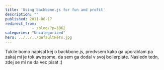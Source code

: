 ```yaml
---
title: 'Using backbone.js for fun and profit'
description: ""
published: 2011-06-17
redirect_from: 
            - /blog/?p=1862
categories: "Uncategorized"
hero: ../../../defaultHero.jpg
---
```


Tukile bomo napisal kej o backbone.js, predvsem kako ga uporablam pa zakaj mi je tok awesome, da sem ga dodal v svoj boilerplate. Nasledn tedn, zdej se mi ne da vec pisat :)
